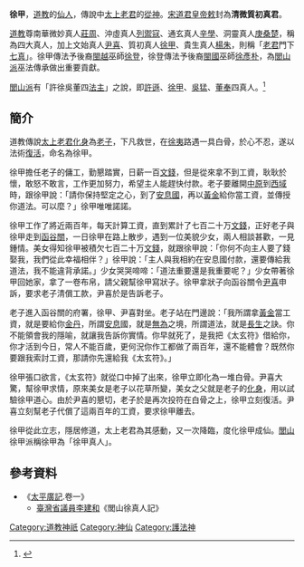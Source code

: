 
{{主條目消歧義|本條目介紹的是道教仙人。關於同名人物，請見[[徐甲_(宦官)|徐甲 (宦官)]]。}}

'''徐甲'''，[[道教|道教]]的[[仙人|仙人]]，傳說中[[太上老君|太上老君]]的[[從神|從神]]。[[宋|宋]][[道君皇帝|道君皇帝]][[敕|敕]]封為'''清微質初真君'''。

[[道教|道教]]尊南華微妙真人[[莊周|莊周]]、沖虛真人[[列禦寇|列禦寇]]、通玄真人[[辛學|辛學]]、洞靈真人[[庚桑楚|庚桑楚]]，稱為四大真人，加上文始真人[[尹喜|尹喜]]、質初真人[[徐甲|徐甲]]、貴生真人[[楊朱|楊朱]]，則稱「[[老君|老君]]門下[[七真|七真]]」。徐甲傳法予後裔[[閩越|閩越]]巫師[[徐登|徐登]]，徐登傳法予後裔[[閩國|閩國]]巫師[[徐彥朴|徐彥朴]]，為[[閭山派|閭山派]]巫法傳承做出重要貢獻。

[[閭山派|閭山派]]有「許徐吳董四[[法主|法主]]」之說，即[[許遜|許遜]]、[[徐甲|徐甲]]、[[吳猛|吳猛]]、[[董奉|董奉]]四真人。<ref>{{Cite web |url=https://bobee.nownews.com/20171012-14368/ |title=百善孝為先的感天大帝 |accessdate=2017-10-13 |archive-date=2017-10-13 |archive-url=https://web.archive.org/web/20171013225109/https://bobee.nownews.com/20171012-14368/ |dead-url=yes }}</ref>

==簡介==
道教傳說[[太上老君|太上老君]][[化身|化身]]為[[老子|老子]]，下凡救世，在[[徐國|徐夷]]路遇一具白骨，於心不忍，遂以法術[[復活|復活]]，命名為徐甲。

徐甲擔任老子的傭工，勤懇踏實，日薪一百[[文錢|文錢]]，但是從來拿不到工資，耿耿於懷，敢怒不敢言，工作更加努力，希望主人能趕快付款。老子要離開[[中原|中原]]到[[西域|西域]]時，跟徐甲說：「請你保持堅定之心，到了[[安息國|安息國]]，再以[[黃金|黃金]]給你當工資，並傳授你道法。可以麼？」徐甲唯唯諾諾。

徐甲工作了將近兩百年，每天計算工資，直到累計了七百二十万[[文錢|文錢]]，正好老子與徐甲走到[[函谷關|函谷關]]，一日徐甲在路上散步，遇到一位美貌少女，兩人相談甚歡，一見鍾情。美女得知徐甲被積欠七百二十万[[文錢|文錢]]，就跟徐甲說：「你何不向主人要了錢娶我，我們從此幸福相伴？」徐甲說：「主人與我相約在安息國付款，還要傳給我道法，我不能違背承諾。」少女哭哭啼啼：「道法重要還是我重要呢？」少女帶著徐甲回她家，拿了一卷布帛，請父親幫徐甲寫狀子。徐甲拿狀子向函谷關令[[尹喜|尹喜]]申訴，要求老子清償工款，尹喜於是告訴老子。

老子進入函谷關的府署，徐甲、尹喜對坐。老子站在門邊說：「我所謂拿[[黃金|黃金]]當工資，就是要給你[[金丹|金丹]]，所謂[[安息|安息]]國，就是[[無為|無為]]之境，所謂道法，就是[[長生不死|長生]]之訣。你不能領會我的隱喻，就讓我告訴你實情。你早就死了，是我把《太玄符》借給你，你才活到今日，常人不能百歲，更何況你作工都做了兩百年，還不能體會？既然你要跟我索討工資，那請你先還給我《太玄符》。」

徐甲張口欲言，《太玄符》就從口中掉了出來，徐甲立即化為一堆白骨。尹喜大驚，幫徐甲求情，原來美女是老子以花草所變，美女之父就是老子的[[化身|化身]]，用以試驗徐甲道心。由於尹喜的懇切，老子於是再次投符在白骨之上，徐甲立刻復活。尹喜立刻幫老子代償了這兩百年的工資，要求徐甲離去。

徐甲從此立志，隱居修道，太上老君為其感動，又一次降臨，度化徐甲成仙。[[閭山|閭山]]徐甲派稱徐甲為「徐甲真人」。

==參考資料==
*《[[太平廣記|太平廣記]].卷一》
**[[臺灣省議員|臺灣省議員]][[李建和|李建和]]《閭山徐真人記》
{{wikisourceshas|閭山徐真人記}}
[[Category:道教神祇|Category:道教神祇]]
[[Category:神仙|Category:神仙]]
[[Category:護法神|Category:護法神]]